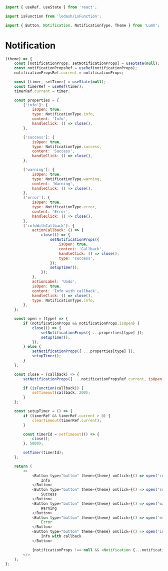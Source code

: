 ```javascript import
import { useRef, useState } from 'react';

import isFunction from 'lodash/isFunction';

import { Button, Notification, NotificationType, Theme } from 'LumX';
```

# Notification

```javascript jsx withThemeSwitcher
(theme) => {
    const [notificationProps, setNotificationProps] = useState(null);
    const notificationPropsRef = useRef(notificationProps);
    notificationPropsRef.current = notificationProps;

    const [timer, setTimer] = useState(null);
    const timerRef = useRef(timer);
    timerRef.current = timer;

    const properties = {
        ['info']: {
            isOpen: true,
            type: NotificationType.info,
            content: 'Info',
            handleClick: () => close(),
        },

        ['success']: {
            isOpen: true,
            type: NotificationType.success,
            content: 'Success',
            handleClick: () => close(),
        },

        ['warning']: {
            isOpen: true,
            type: NotificationType.warning,
            content: 'Warning',
            handleClick: () => close(),
        },
        ['error']: {
            isOpen: true,
            type: NotificationType.error,
            content: 'Error',
            handleClick: () => close(),
        },
        ['infoWithCallback']: {
            actionCallback: () => {
                close(() => {
                    setNotificationProps({
                        isOpen: true,
                        content: 'Callback',
                        handleClick: () => close(),
                        type: 'success',
                    });
                    setupTimer();
                });
            },
            actionLabel: 'Undo',
            isOpen: true,
            content: 'Info with callback',
            handleClick: () => close(),
            type: NotificationType.info,
        },
    };

    const open = (type) => {
        if (notificationProps && notificationProps.isOpen) {
            close(() => {
                setNotificationProps({ ...properties[type] });
                setupTimer();
            });
        } else {
            setNotificationProps({ ...properties[type] });
            setupTimer();
        }
    };

    const close = (callback) => {
        setNotificationProps({ ...notificationPropsRef.current, isOpen: false });

        if (isFunction(callback)) {
            setTimeout(callback, 200);
        }
    };

    const setupTimer = () => {
        if (timerRef && timerRef.current > 0) {
            clearTimeout(timerRef.current);
        }

        const timerId = setTimeout(() => {
            close();
        }, 5000);

        setTimer(timerId);
    };

    return (
        <>
            <Button type="button" theme={theme} onClick={() => open('info')}>
                Info
            </Button>
            <Button type="button" theme={theme} onClick={() => open('success')}>
                Success
            </Button>
            <Button type="button" theme={theme} onClick={() => open('warning')}>
                Warning
            </Button>
            <Button type="button" theme={theme} onClick={() => open('error')}>
                Error
            </Button>
            <Button type="button" theme={theme} onClick={() => open('infoWithCallback')}>
                Info with callback
            </Button>

            {notificationProps !== null && <Notification {...notificationProps} />}
        </>
    );
};
```
